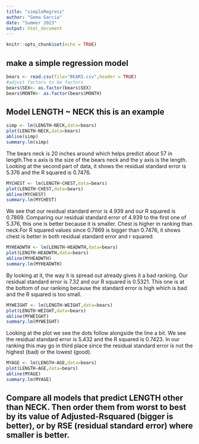 ```yaml
---
title: "simpleRegress"
author: "Gema Garcia"
date: "Summer 2023"
output: html_document
---
```


```r
knitr::opts_chunk$set(echo = TRUE)
```

## make a simple regression model

```r
bears <- read.csv(file="BEARS.csv",header = TRUE)
#adjust factors to be factors
bears$SEX<- as.factor(bears$SEX)
bears$MONTH<- as.factor(bears$MONTH)
```

## Model LENGTH ~ NECK  this is an example  

```r
simp <- lm(LENGTH~NECK,data=bears)
plot(LENGTH~NECK,data=bears)
abline(simp)
summary.lm(simp)
```



The bears neck is 20 inches around which helps predict about 57 in length.The x axis is the size of the bears neck and the y axis is the length. Looking at the second part of data, it shows the residual standard error is 5.376 and the R squared is 0.7476.




```r
MYCHEST <- lm(LENGTH~CHEST,data=bears)
plot(LENGTH~CHEST,data=bears)
abline(MYCHEST)
summary.lm(MYCHEST)
```




We see that our residual standard error is 4.939 and our R squared is 0.7869. Comparing our residual standard error of 4.939 to the first one of 5.376, this one is better because it is smaller. Chest is higher in ranking than neck.For R squared values since 0.7869 is bigger than 0.7476, it shows chest is better in both residual standard error and r squared.



```r
MYHEADWTH <- lm(LENGTH~HEADWTH,data=bears)
plot(LENGTH~HEADWTH,data=bears)
abline(MYHEADWTH)
summary.lm(MYHEADWTH)
```



By looking at it, the way it is spread out already gives it a bad ranking. Our residual standard error is 7.32 and our R squared is 0.5321. This one is at the bottom of our ranking because the standard error is high which is bad and the R squared is too small.




```r
MYWEIGHT <- lm(LENGTH~WEIGHT,data=bears)
plot(LENGTH~WEIGHT,data=bears)
abline(MYWEIGHT)
summary.lm(MYWEIGHT)
```



Looking at the plot we see the dots follow alongside the line a bit. We see the residual standard error is 5.432 and the R squared is 0.7423. In our ranking this may go in third place since the residual standard error is not the highest (bad) or the lowest (good).




```r
MYAGE <- lm(LENGTH~AGE,data=bears)
plot(LENGTH~AGE,data=bears)
abline(MYAGE)
summary.lm(MYAGE)
```




## Compare all models that predict LENGTH other than NECK. Then order them from worst to best by its value of Adjusted-Rsquared (bigger is better), or by RSE (residual standard error) where smaller is better. 

